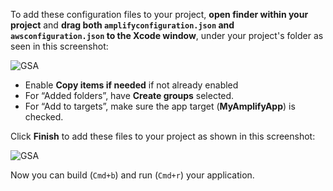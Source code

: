 To add these configuration files to your project, **open finder within your project** and **drag both `amplifyconfiguration.json` and `awsconfiguration.json` to the Xcode window**, under your project's folder as seen in this screenshot:

![GSA](/images/project-setup/50_1_dragDrop.png)

* Enable **Copy items if needed** if not already enabled
* For “Added folders”, have **Create groups** selected.
* For “Add to targets”, make sure the app target (**MyAmplifyApp**) is checked.

Click **Finish** to add these files to your project as shown in this screenshot:

![GSA](/images/project-setup/50_2_addFiles.png)

Now you can build (`Cmd+b`) and run (`Cmd+r`) your application.
